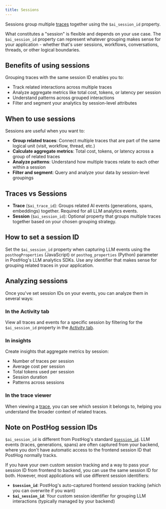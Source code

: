 ```yaml
---
title: Sessions
---
```


Sessions group multiple [traces](/docs/llm-analytics/traces) together using the `$ai_session_id` property.

What constitutes a "session" is flexible and depends on your use case. The `$ai_session_id` property can represent whatever grouping makes sense for your application - whether that's user sessions, workflows, conversations, threads, or other logical boundaries.

## Benefits of using sessions

Grouping traces with the same session ID enables you to:

- Track related interactions across multiple traces
- Analyze aggregate metrics like total cost, tokens, or latency per session
- Understand patterns across grouped interactions
- Filter and segment your analytics by session-level attributes

## When to use sessions

Sessions are useful when you want to:

- **Group related traces**: Connect multiple traces that are part of the same logical unit (visit, workflow, thread, etc.)
- **Calculate aggregate metrics**: Total cost, tokens, or latency across a group of related traces
- **Analyze patterns**: Understand how multiple traces relate to each other within a session
- **Filter and segment**: Query and analyze your data by session-level groupings

## Traces vs Sessions

- **Trace** (`$ai_trace_id`): Groups related AI events (generations, spans, embeddings) together. Required for all LLM analytics events.
- **Session** (`$ai_session_id`): Optional property that groups multiple traces together based on your chosen grouping strategy.

## How to set a session ID

Set the `$ai_session_id` property when capturing LLM events using the `posthogProperties` (JavaScript) or `posthog_properties` (Python) parameter in PostHog's LLM analytics SDKs. Use any identifier that makes sense for grouping related traces in your application.

## Analyzing sessions

Once you've set session IDs on your events, you can analyze them in several ways:

### In the Activity tab

View all traces and events for a specific session by filtering for the `$ai_session_id` property in the [Activity tab](https://app.posthog.com/events).

### In insights

Create insights that aggregate metrics by session:

- Number of traces per session
- Average cost per session
- Total tokens used per session
- Session duration
- Patterns across sessions

### In the trace viewer

When viewing a [trace](/docs/llm-analytics/traces), you can see which session it belongs to, helping you understand the broader context of related traces.

## Note on PostHog session IDs

`$ai_session_id` is different from PostHog's standard [`$session_id`](/docs/data/sessions). LLM events (traces, generations, spans) are often captured from your backend, where you don't have automatic access to the frontend session ID that PostHog normally tracks.

If you have your own custom session tracking and a way to pass your session ID from frontend to backend, you can use the same session ID for both. However, most applications will use different session identifiers:
- **`$session_id`**: PostHog's auto-captured frontend session tracking (which you can overwrite if you want)
- **`$ai_session_id`**: Your custom session identifier for grouping LLM interactions (typically managed by your backend)
